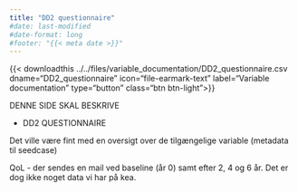 ```yaml
---
title: "DD2 questionnaire"
#date: last-modified
#date-format: long
#footer: "{{< meta date >}}"
---
```



{{< downloadthis ../../files/variable_documentation/DD2_questionnaire.csv dname="DD2_questionnaire" icon="file-earmark-text" label="Variable documentation" type="button" class="btn btn-light">}}



DENNE SIDE SKAL BESKRIVE

-   DD2 QUESTIONNAIRE

Det ville være fint med en oversigt over de tilgængelige variable (metadata til seedcase)

QoL - der sendes en mail ved baseline (år 0) samt efter 2, 4 og 6 år. Det er dog ikke noget data vi har på kea. 